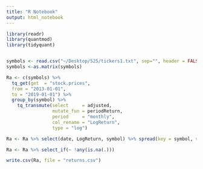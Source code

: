 ```yaml
---
title: "R Notebook"
output: html_notebook
---
```



```r
library(readr)
library(quantmod)
library(tidyquant)


symbols <- read.csv("~/Desktop/525/tickers1.txt", sep="", header = FALSE)
symbols <-as.matrix(symbols)

Ra <- c(symbols) %>% 
  tq_get(get  = "stock.prices",
  from = "2013-01-01", 
  to = "2019-01-01") %>%
  group_by(symbol) %>%
    tq_transmute(select     = adjusted, 
                 mutate_fun = periodReturn, 
                 period     = "monthly", 
                 col_rename = "LogReturn", 
                 type = "log")
```

```r
Ra <- Ra %>% select(date, LogReturn, symbol) %>% spread(key = symbol, value = LogReturn)

Ra <- Ra %>% select_if(~ !any(is.na(.)))

write.csv(Ra, file = "returns.csv")

```

